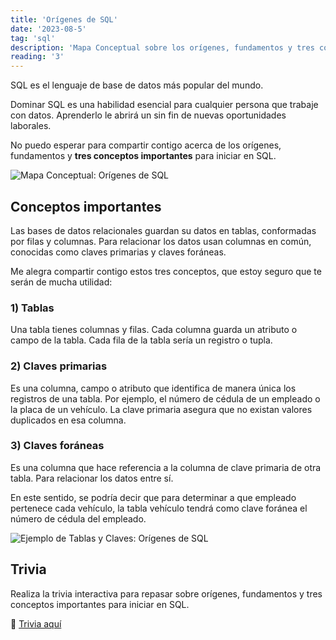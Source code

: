 ```yaml
---
title: 'Orígenes de SQL'
date: '2023-08-5'
tag: 'sql'
description: 'Mapa Conceptual sobre los orígenes, fundamentos y tres conceptos importantes de SQL'
reading: '3'
---
```


SQL es el lenguaje de base de datos más popular del mundo.

Dominar SQL es una habilidad esencial para cualquier persona que trabaje con datos. Aprenderlo le abrirá un sin fin de nuevas oportunidades laborales.

No puedo esperar para compartir contigo acerca de los orígenes, fundamentos y **tres conceptos importantes** para iniciar en SQL.

![Mapa Conceptual: Orígenes de SQL](https://tizanasoft.com/static/01_ORIGENES_DE_SQL.png)

## Conceptos importantes

Las bases de datos relacionales guardan su datos en tablas, conformadas por filas y columnas. Para relacionar los datos usan columnas en común, conocidas como claves primarias y claves foráneas.

Me alegra compartir contigo estos tres conceptos, que estoy seguro que te serán de mucha utilidad:

### 1) Tablas

Una tabla tienes columnas y filas. Cada columna guarda un atributo o campo de la tabla. Cada fila de la tabla sería un registro o tupla.

### 2) Claves primarias

Es una columna, campo o atributo que identifica de manera única los registros de una tabla. Por ejemplo, el número de cédula de un empleado o la placa de un vehículo. La clave primaria asegura que no existan valores duplicados en esa columna.

### 3) Claves foráneas

Es una columna que hace referencia a la columna de clave primaria de otra tabla. Para relacionar los datos entre sí.

En este sentido, se podría decir que para determinar a que empleado pertenece cada vehículo, la tabla vehículo tendrá como clave foránea el número de cédula del empleado.

![Ejemplo de Tablas y Claves: Orígenes de SQL](https://tizanasoft.com/static/TABLAS_Y_CLAVES.png)

## Trivia

Realiza la trivia interactiva para repasar sobre orígenes, fundamentos y tres conceptos importantes para iniciar en SQL.

🔗 [Trivia aquí](https://forms.gle/VoNSQj7Qq2gPbwFB7)
